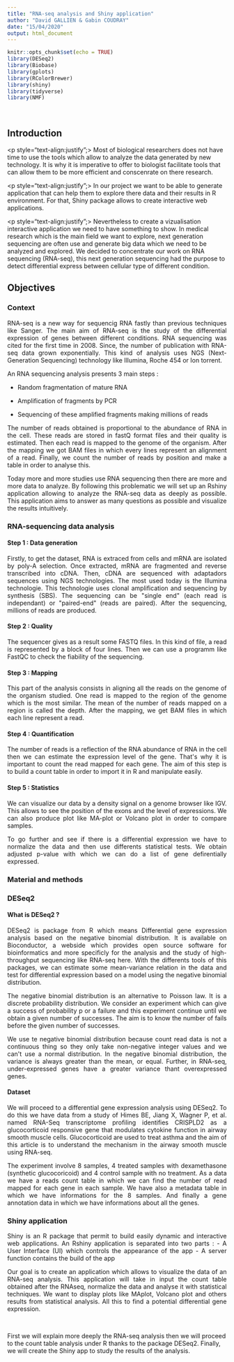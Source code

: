 ```yaml
---
title: "RNA-seq analysis and Shiny application"
author: "David GALLIEN & Gabin COUDRAY"
date: "15/04/2020"
output: html_document
---
```


```r
knitr::opts_chunk$set(echo = TRUE)
library(DESeq2)
library(Biobase)
library(gplots)
library(RColorBrewer)
library(shiny)
library(tidyverse)
library(NMF)
```

<p>&nbsp; </p> 
## Introduction
<p style="text-align:justify";>
Most of biological researchers does not have time to use the tools which allow to analyze the data generated by new technology. It is why it is imperative to offer to biologist facilitate tools that can allow them to be more efficient and conscenrate on there research.<p/>

<p style="text-align:justify";>
In our project we want to be able to generate application that can help them to explore there data and their results in R environment. For that, Shiny package allows to create interactive web applications.<p/>

<p style="text-align:justify";>
Nevertheless to create a vizualisation interactive application we need to have something to show. In medical research which is the main field we want to explore, next generation sequencing are often use and generate big data which we need to be analyzed and explored. We decided to concentrate our work on RNA sequencing (RNA-seq), this next generation sequencing had the purpose to detect differential express between cellular type of different condition.<p/>

## Objectives
### Context
<p style="text-align:justify";>
RNA-seq is a new way for sequencig RNA fastly than previous techniques like Sanger. The main aim of RNA-seq is the study of the differential expression of genes between different conditions. RNA sequencing was cited for the first time in 2008. Since, the number of publication with RNA-seq data grown exponentially. This kind of analysis uses NGS (Next-Generation Sequencing) technology like Illumina, Roche 454 or Ion torrent. 
</p>
An RNA sequencing analysis presents 3 main steps :  

 - Random fragmentation of mature RNA  
 
 - Amplification of fragments by PCR  
 
 - Sequencing of these amplified fragments making millions of reads
 
<p style="text-align:justify";>
The number of reads obtained is proportional to the abundance of RNA in the cell. These reads are stored in fastQ format files and their quality is estimated. Then each read is mapped to the genome of the organism. After the mapping we got BAM files in which every lines represent an alignment of a read. Finally, we count the number of reads by position and make a table in order to analyse this.
</p>

<p style="text-align:justify";>
Today more and more studies use RNA sequencing then there are more and more data to analyze. By following this problematic we will set up an Rshiny application allowing to analyze the RNA-seq data as deeply as possible. This application aims to answer as many questions as possible and visualize the results intuitively.
</p>



### RNA-sequencing data analysis
#### Step 1 : Data generation
<p style="text-align:justify";>
Firstly, to get the dataset, RNA is extraced from cells and mRNA are isolated by poly-A selection. Once extracted, mRNA are fragmented and reverse transcribed into cDNA. Then, cDNA are sequenced with adaptadors sequences using NGS technologies. The most used today is the Illumina technologie. This technologie uses clonal amplification and sequencing by synthesis (SBS). The sequencing can be "single end" (each read is independant) or "paired-end" (reads are paired). After the sequencing, millions of reads are produced.
</p>
#### Step 2 : Quality
<p style="text-align:justify";>
The sequencer gives as a result some FASTQ files. In this kind of file, a read is represented by a block of four lines. Then we can use a programm like FastQC to check the fiability of the sequencing.
</p>
#### Step 3 : Mapping
<p style="text-align:justify";>
This part of the analysis consists in aligning all the reads on the genome of the organism studied. One read is mapped to the region of the genome which is the most similar. The mean of the number of reads mapped on a region is called the depth. After the mapping, we get BAM files in which each line represent a read.
</p>
#### Step 4 : Quantification
<p style="text-align:justify";>
The number of reads is a reflection of the RNA abundance of RNA in the cell then we can estimate the expression level of the gene. That's why it is important to count the read mapped for each gene. The aim of this step is to build a count table in order to import it in R and manipulate easily.
</p>
#### Step 5 : Statistics
<p style="text-align:justify";>
We can visualize our data by a density signal on a genome browser like IGV. This allows to see the position of the exons and the level of expressions. We can also produce plot like MA-plot or Volcano plot in order to compare samples.
</p>
<p style="text-align:justify";>
To go further and see if there is a differential expression we have to normalize the data and then use differents statistical tests. We obtain adjusted p-value with which we can do a list of gene defirentially expressed.
</p>


### Material and methods


### DESeq2
#### What is DESeq2 ?
<p style="text-align:justify";>
DESeq2 is package from R which means Differential gene expression analysis based on the negative binomial distribution. It is available on Bioconductor, a webside which provides open source software for bioinformatics and more specificly for the analysis and the study of high-throughput sequencing like RNA-seq here. With the differents tools of this packages, we can estimate some mean-variance relation in the data and test for differential expression based on a model using the negative binomial distribution. 
</p>
<p style="text-align:justify";>
The negative binomial distribution is an alternative to Poisson law. It is a discrete probability distribution. We consider an experiment which can give a success of probability p or a failure and this experiment continue until we obtain a given number of successes. The aim is to know the number of fails before the given number of successes.
</p>
<p style="text-align:justify";>
We use te negative binomial distribution because count read data is not a continuous thing so they only take non-negative integer values and we can't use a normal distribution. In the negative binomial distribution, the variance is always greater than the mean, or equal. Further, in RNA-seq, under-expressed genes have a greater variance thant overexpressed genes.
</p>

#### Dataset
<p style="text-align:justify";>
We will proceed to a differential gene expression analysis using DESeq2. To do this we have data from a study of Himes BE, Jiang X, Wagner P, et al. named RNA-Seq transcriptome profiling identifies CRISPLD2 as a glucocorticoid responsive gene that modulates cytokine function in airway smooth muscle cells. Glucocorticoid are used to treat asthma and the aim of this article is to understand the mechanism in the airway smooth muscle using RNA-seq.
</p>
<p style="text-align:justify";>
The experiment involve 8 samples, 4 treated samples with dexamethasone (synthetic glucocoricoid) and 4 control sample with no treatment. 
As a data we have a reads count table in which we can find the number of read mapped for each gene in each sample. We have also a metadata table in which we have informations for the 8 samples. And finally a gene annotation data in which we have informations about all the genes.
</p>


### Shiny application
<p style="text-align:justify";>
Shiny is an R package that permit to build easily dynamic and interactive web applications. An Rshiny application is separated into two parts :  

 - A User Interface (UI) which controls the appearance of the app  
 
 - A server function contains the build of the app  
</p>
<p style="text-align:justify";>
Our goal is to create an application which allows to visualize the data of an RNA-seq analysis. This application will take in input the count table obtained after the RNAseq, normalize the data and analyse it with statistical techniques. We want to display plots like MAplot, Volcano plot and others results from statistical analysis. All this to find a potential differential gene expression.
</p>
<p>&nbsp; </p> 
<p> First we will explain more deeply the RNA-seq analysis then we will proceed to the count table analysis under R thanks to the package DESeq2. Finally, we will create the Shiny app to study the results of the analysis. </p>


